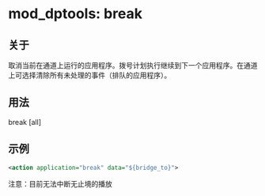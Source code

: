 # mod_dptools: break 

 

## 关于

取消当前在通道上运行的应用程序。拨号计划执行继续到下一个应用程序。在通道上可选择清除所有未处理的事件（排队的应用程序）。

## 用法

break [all]

## 示例

```xml
<action application="break" data="${bridge_to}">
```

注意：目前无法中断无止境的播放